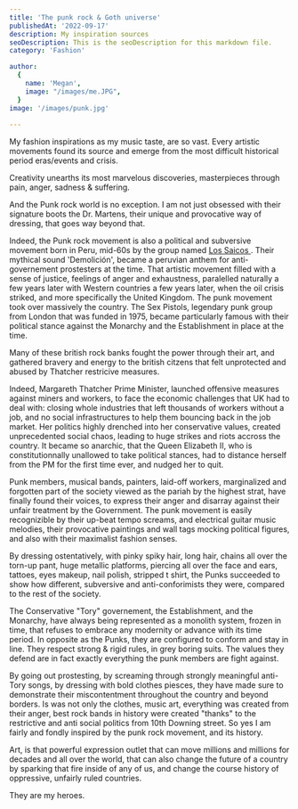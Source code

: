 ```yaml
---
title: 'The punk rock & Goth universe'
publishedAt: '2022-09-17'
description: My inspiration sources
seoDescription: This is the seoDescription for this markdown file.
category: 'Fashion'

author:
  {
    name: 'Megan',
    image: "/images/me.JPG",
  }
image: '/images/punk.jpg'
  
---
```


My fashion inspirations as my music taste, are so vast. Every artistic movements found its source and emerge from the most difficult historical period eras/events and crisis.

Creativity unearths its most marvelous discoveries, masterpieces through pain, anger, sadness & suffering.


And the Punk rock world is no exception. I am not just obsessed with their signature boots the Dr. Martens, their unique and provocative way of dressing, that goes way beyond that. 

Indeed, the Punk rock movement is also a political and subversive movement born in Peru, 
mid-60s by the group named <a href="https://en.wikipedia.org/wiki/Los_Saicos" > Los Saicos </a>. Their mythical sound 'Demolición', became a peruvian anthem for anti-governement prostesters at the time. 
That artistic movement filled with a sense of justice, feelings of anger and exhaustness, paralelled naturally a few  years later with Western countries a few years later, when the oil crisis striked, and more specifically the United Kingdom. 
The punk movement took over massively the country. The Sex Pistols, legendary punk group from London that was funded in 1975, became particularly famous with their political stance against the Monarchy and the Establishment in place at the time. 

Many of these british rock banks fought the power through their art, and gathered bravery and energy to the british citzens that felt unprotected and abused by Thatcher restricive measures.

Indeed, Margareth Thatcher Prime Minister, launched offensive measures against miners and workers, to face the economic challenges that UK had to deal with: closing whole industries that left thousands of workers without a job, and 
no social infrastructures to help them bouncing back in the job market. Her politics highly drenched into her conservative values, created unprecedented social chaos, leading to huge strikes and riots accross the country. It became so anarchic, that the Queen Elizabeth II, who is constitutionnally unallowed to take political stances, 
had to distance herself from the PM for the first time ever, and nudged her to quit.

Punk members, musical bands, painters, laid-off workers, marginalized and forgotten part of the society viewed as the pariah by the highest strat, have finally found their voices, to express their anger and disarray against their unfair treatment by the Government. 
The punk movement is easily recognizible by their up-beat tempo screams, and electrical guitar music melodies, their provocative paintings and wall tags mocking political figures, and also with their maximalist fashion senses. 

By dressing ostentatively, with pinky spiky hair, long hair, chains all over the torn-up pant, huge metallic platforms, piercing all over the face and ears, tattoes, eyes makeup, nail polish, stripped t shirt, the Punks succeeded to show how different, subversive and anti-conforimists they were, compared to the rest of the society. 

The Conservative "Tory" governement, the Establishment, and the Monarchy, have always being represented as a monolith system, frozen in time, that refuses to embrace any modernity or advance with its time period. In opposite as the Punks, they are configured to conform and stay in line. They respect strong & rigid rules, in grey boring suits. The values they defend are in fact exactly everything the punk members are fight against.

By going out prostesting, by screaming through strongly meaningful anti-Tory songs, by dressing with bold clothes piesces, they have made sure to demonstrate their miscontentment throughout the country and beyond borders. Is was not only the clothes, music art, everything was created from their anger, best rock bands in history were created "thanks" to the restrictive and anti social politics from 10th Downing street.
So yes I am fairly and fondly inspired by the punk rock movement, and its history.

Art, is that powerful expression outlet that can move millions and millions for decades and all over the world, that can also change the future of a country by sparking that fire inside of any of us, and change the course history of oppressive, unfairly ruled countries.

They are my heroes.

